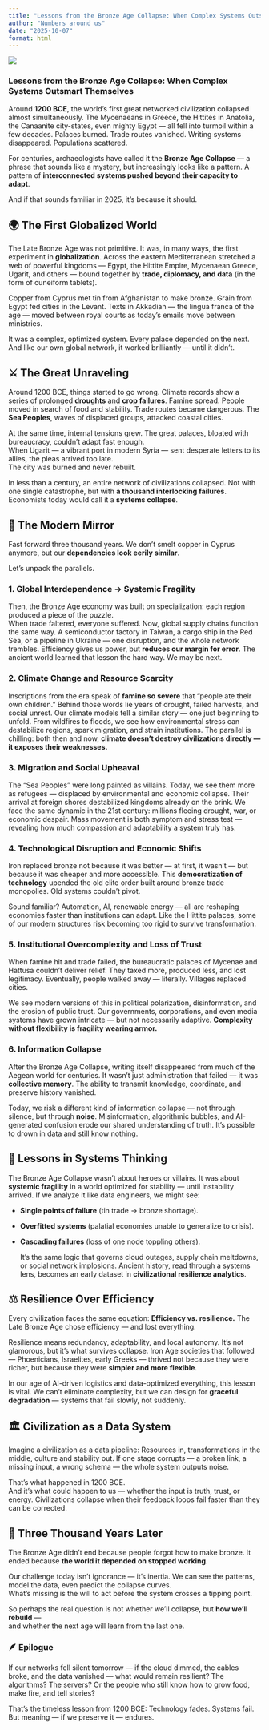 ```yaml
---
title: "Lessons from the Bronze Age Collapse: When Complex Systems Outsmart Themselves"
author: "Numbers around us"
date: "2025-10-07"
format: html
---
```


![](images/ChatGPT Image 7 paź 2025, 18_04_10.png)

### **Lessons from the Bronze Age Collapse: When Complex Systems Outsmart Themselves**

Around **1200 BCE**, the world’s first great networked civilization collapsed almost simultaneously. The Mycenaeans in Greece, the Hittites in Anatolia, the Canaanite city-states, even mighty Egypt — all fell into turmoil within a few decades. Palaces burned. Trade routes vanished. Writing systems disappeared. Populations scattered.

For centuries, archaeologists have called it the **Bronze Age Collapse** — a phrase that sounds like a mystery, but increasingly looks like a pattern. A pattern of **interconnected systems pushed beyond their capacity to adapt**.

And if that sounds familiar in 2025, it’s because it should.

## 🌍 The First Globalized World

The Late Bronze Age was not primitive. It was, in many ways, the first experiment in **globalization**. Across the eastern Mediterranean stretched a web of powerful kingdoms — Egypt, the Hittite Empire, Mycenaean Greece, Ugarit, and others — bound together by **trade, diplomacy, and data** (in the form of cuneiform tablets).

Copper from Cyprus met tin from Afghanistan to make bronze. Grain from Egypt fed cities in the Levant. Texts in Akkadian — the lingua franca of the age — moved between royal courts as today’s emails move between ministries.

It was a complex, optimized system. Every palace depended on the next. And like our own global network, it worked brilliantly — until it didn’t.

## ⚔️ The Great Unraveling

Around 1200 BCE, things started to go wrong. Climate records show a series of prolonged **droughts** and **crop failures**. Famine spread. People moved in search of food and stability. Trade routes became dangerous. The **Sea Peoples**, waves of displaced groups, attacked coastal cities.

At the same time, internal tensions grew. The great palaces, bloated with bureaucracy, couldn’t adapt fast enough.\
When Ugarit — a vibrant port in modern Syria — sent desperate letters to its allies, the pleas arrived too late.\
The city was burned and never rebuilt.

In less than a century, an entire network of civilizations collapsed. Not with one single catastrophe, but with **a thousand interlocking failures**. Economists today would call it a **systems collapse**.

## 🧩 The Modern Mirror

Fast forward three thousand years. We don’t smelt copper in Cyprus anymore, but our **dependencies look eerily similar**.

Let’s unpack the parallels.

### 1. Global Interdependence → Systemic Fragility

Then, the Bronze Age economy was built on specialization: each region produced a piece of the puzzle.\
When trade faltered, everyone suffered. Now, global supply chains function the same way. A semiconductor factory in Taiwan, a cargo ship in the Red Sea, or a pipeline in Ukraine — one disruption, and the whole network trembles. Efficiency gives us power, but **reduces our margin for error**. The ancient world learned that lesson the hard way. We may be next.

### 2. Climate Change and Resource Scarcity

Inscriptions from the era speak of **famine so severe** that “people ate their own children.” Behind those words lie years of drought, failed harvests, and social unrest. Our climate models tell a similar story — one just beginning to unfold. From wildfires to floods, we see how environmental stress can destabilize regions, spark migration, and strain institutions. The parallel is chilling: both then and now, **climate doesn’t destroy civilizations directly — it exposes their weaknesses.**

### 3. Migration and Social Upheaval

The “Sea Peoples” were long painted as villains. Today, we see them more as refugees — displaced by environmental and economic collapse. Their arrival at foreign shores destabilized kingdoms already on the brink. We face the same dynamic in the 21st century: millions fleeing drought, war, or economic despair. Mass movement is both symptom and stress test — revealing how much compassion and adaptability a system truly has.

### 4. Technological Disruption and Economic Shifts

Iron replaced bronze not because it was better — at first, it wasn’t — but because it was cheaper and more accessible. This **democratization of technology** upended the old elite order built around bronze trade monopolies. Old systems couldn’t pivot.

Sound familiar? Automation, AI, renewable energy — all are reshaping economies faster than institutions can adapt. Like the Hittite palaces, some of our modern structures risk becoming too rigid to survive transformation.

### 5. Institutional Overcomplexity and Loss of Trust

When famine hit and trade failed, the bureaucratic palaces of Mycenae and Hattusa couldn’t deliver relief. They taxed more, produced less, and lost legitimacy. Eventually, people walked away — literally. Villages replaced cities.

We see modern versions of this in political polarization, disinformation, and the erosion of public trust. Our governments, corporations, and even media systems have grown intricate — but not necessarily adaptive. **Complexity without flexibility is fragility wearing armor.**

### 6. Information Collapse

After the Bronze Age Collapse, writing itself disappeared from much of the Aegean world for centuries. It wasn’t just administration that failed — it was **collective memory**. The ability to transmit knowledge, coordinate, and preserve history vanished.

Today, we risk a different kind of information collapse — not through silence, but through **noise**. Misinformation, algorithmic bubbles, and AI-generated confusion erode our shared understanding of truth. It’s possible to drown in data and still know nothing.

## 🧠 Lessons in Systems Thinking

The Bronze Age Collapse wasn’t about heroes or villains. It was about **systemic fragility** in a world optimized for stability — until instability arrived. If we analyze it like data engineers, we might see:

-    **Single points of failure** (tin trade → bronze shortage).

-   **Overfitted systems** (palatial economies unable to generalize to crisis).

-   **Cascading failures** (loss of one node toppling others).

    It’s the same logic that governs cloud outages, supply chain meltdowns, or social network implosions. Ancient history, read through a systems lens, becomes an early dataset in **civilizational resilience analytics**.

## ⚖️ Resilience Over Efficiency

Every civilization faces the same equation: **Efficiency vs. resilience.** The Late Bronze Age chose efficiency — and lost everything.

Resilience means redundancy, adaptability, and local autonomy. It’s not glamorous, but it’s what survives collapse. Iron Age societies that followed — Phoenicians, Israelites, early Greeks — thrived not because they were richer, but because they were **simpler and more flexible**.

In our age of AI-driven logistics and data-optimized everything, this lesson is vital. We can’t eliminate complexity, but we can design for **graceful degradation** — systems that fail slowly, not suddenly.

## 🏛️ Civilization as a Data System

Imagine a civilization as a data pipeline: Resources in, transformations in the middle, culture and stability out. If one stage corrupts — a broken link, a missing input, a wrong schema — the whole system outputs noise.

That’s what happened in 1200 BCE.\
And it’s what could happen to us — whether the input is truth, trust, or energy. Civilizations collapse when their feedback loops fail faster than they can be corrected.

## 🔮 Three Thousand Years Later

The Bronze Age didn’t end because people forgot how to make bronze. It ended because **the world it depended on stopped working**.

Our challenge today isn’t ignorance — it’s inertia. We can see the patterns, model the data, even predict the collapse curves.\
What’s missing is the will to act before the system crosses a tipping point.

So perhaps the real question is not whether we’ll collapse, but **how we’ll rebuild** —\
and whether the next age will learn from the last one.

### 🪶 Epilogue

If our networks fell silent tomorrow — if the cloud dimmed, the cables broke, and the data vanished — what would remain resilient? The algorithms? The servers? Or the people who still know how to grow food, make fire, and tell stories?

That’s the timeless lesson from 1200 BCE: Technology fades. Systems fail. But meaning — if we preserve it — endures.
